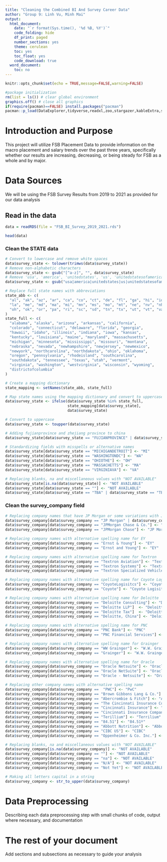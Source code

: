 ```yaml
---
title: "Cleaning the Combined BI And Survey Career Data"
author: "Group 9: Linh Vu, Minh Mai"
output:
  html_document:
    date: "`r format(Sys.time(), '%d %B, %Y')`"
    code_folding: hide
    df_print: paged
    number_sections: yes
    theme: cerulean
    toc: yes
    toc_float: yes
    code_download: true
  word_document:
    toc: no
---
```


```r
knitr::opts_chunk$set(echo = TRUE,message=FALSE,warning=FALSE)

#package initialization
rm(list = ls()) # clear global environment
graphics.off() # close all graphics
if(require(pacman)==FALSE) install.packages("pacman")
pacman::p_load(DataExplorer,tidyverse,readxl,zoo,stargazer,kableExtra,skimr,plotly,ggpubr,vtable,tm)
```

# Introduction and Purpose

This project will utilize FSB Placement Data to provide information on the macro placement and salary trends over the past three years, specifically whether our results are increasing, decreasing, or being steady for FSB as a whole and by major.

# Data Sources

We will be using the FSB Survey Results from 2019 to 2021 as provided for our data analysis

## Read in the data

```r
data = readRDS(file = "FSB_BI_Survey_2019_2021.rds")

head(data)
```

### Clean the STATE data

```r
# Convert to lowercase and remove white spaces
data$survey_state <- tolower(trimws(data$survey_state))
# Remove non-alphabetic characters
data$survey_state <- gsub("[^a-z]", "", data$survey_state)
# Remove 'usa', 'america', 'unitedstates', 'us', 'unitedstatesofamerica'
data$survey_state <- gsub("usa|america|unitedstates|us|unitedstatesofamerica", "", data$survey_state)

# Replace full state names with abbreviations
state_abb <- c(
  "al", "ak", "az", "ar", "ca", "co", "ct", "de", "fl", "ga", "hi", "id", "il", "in", "ia", "ks", "ky", 
  "la", "me", "md", "ma", "mi", "mn", "ms", "mo", "mt", "ne", "nv", "nh", "nj", "nm", "ny", "nc", "nd", 
  "oh", "ok", "or", "pa", "ri", "sc", "sd", "tn", "tx", "ut", "vt", "va", "wa", "wv", "wi", "wy", "dc"
)
state_full <- c(
  "alabama", "alaska", "arizona", "arkansas", "california", 
  "colorado", "connecticut", "delaware", "florida", "georgia", 
  "hawaii", "idaho", "illinois", "indiana", "iowa", "kansas", 
  "kentucky", "louisiana", "maine", "maryland", "massachusetts", 
  "michigan", "minnesota", "mississippi", "missouri", "montana", 
  "nebraska", "nevada", "newhampshire", "newjersey", "newmexico", 
  "newyork", "northcarolina", "northdakota", "ohio", "oklahoma", 
  "oregon", "pennsylvania", "rhodeisland", "southcarolina", 
  "southdakota", "tennessee", "texas", "utah", "vermont", 
  "virginia", "washington", "westvirginia", "wisconsin", "wyoming", 
  "districtofcolumbia"
)

# Create a mapping dictionary
state_mapping <- setNames(state_abb, state_full)

# Map state names using the mapping dictionary and convert to uppercase
data$survey_state <- ifelse(data$survey_state %in% state_full,
                            state_mapping[data$survey_state], 
                            data$survey_state)

# Convert to uppercase
data$survey_state <- toupper(data$survey_state)

# Adding fujianprovince and zhejiang province to china
data$survey_state[data$survey_state == "FUJIANPROVINCE" | data$survey_state == "ZHEJIANGPROVINCE"] <- "CHINA"

# Standardizing fields with misspells or alternative names
data$survey_state[data$survey_state == "MICHIGANDETROIT"] <- "MI"
data$survey_state[data$survey_state == "WASHINGTONDC"] <- "WA"
data$survey_state[data$survey_state == "OHIOTHE"] <- "OH"
data$survey_state[data$survey_state == "MASSACHETTS"] <- "MA"
data$survey_state[data$survey_state == "VIRGINIAVA"] <- "VA"

# Replacing blanks, na and miscellaneous values with "NOT AVAILABLE"
data$survey_state[is.na(data$survey_state)] <- "NOT AVAILABLE"
data$survey_state[data$survey_state == ""] <- "NOT AVAILABLE"
data$survey_state[data$survey_state == "TBA" | data$survey_state == "TBD"] <- "NOT AVAILABLE"
```

### Clean the survey_company field
```r
# Replacing company names that have JP Morgan or some variations with JP Morgan Chase
data$survey_company[data$survey_company == "JP Morgan" | data$survey_company == "J.P Morgan" | data$survey_company == "J.P. Morgan" | data$survey_company == "J.P. Morgan U.S. Private Bank" | data$survey_company == "JP Morgan and Chase"  ] <- "JP Morgan Chase"
data$survey_company[data$survey_company == "JPMorgan Chase & Co."] <- "JP Morgan Chase" 
data$survey_company[data$survey_company == "JPMorgan Chase"] <- "JP Morgan Chase" 

# Replacing company names with alternative spelling name for EY
data$survey_company[data$survey_company == "Ernst & Young"] <- "EY"
data$survey_company[data$survey_company == "Ernst and Young"] <- "EY"

# Replacing company names with alternative spelling name for Textron
data$survey_company[data$survey_company == "Textron Aviation"] <- "Textron"
data$survey_company[data$survey_company == "Textron Systems"] <- "Textron"
data$survey_company[data$survey_company == "Textron Specialized Vehicles"] <- "Textron"

# Replacing company names with alternative spelling name for Coyote Logistics
data$survey_company[data$survey_company == "CoyoteLogisitcs"] <- "Coyote Logisitcs"
data$survey_company[data$survey_company == "Coyote"] <- "Coyote Logisitcs"

# Replacing company names with alternative spelling name for Deloitte
data$survey_company[data$survey_company == "Deloitte Consulting"] <- "Deloitte"
data$survey_company[data$survey_company == "Deloitte LLP"]	<- "Deloitte"		
data$survey_company[data$survey_company == "Deloitte Tax"]	<- "Deloitte"		
data$survey_company[data$survey_company == "Deloitte, China"] <- "Deloitte"

# Replacing company names with alternative spelling name for PNC
data$survey_company[data$survey_company == "PNC Bank"] <- "PNC"
data$survey_company[data$survey_company == "PNC Financial Services"] <- "PNC"

# Replacing company names with alternative spelling name for Grainger
data$survey_company[data$survey_company == "WW Grainger"] <- "W.W. Grainger"
data$survey_company[data$survey_company == "Grainger"] <- "W.W. Grainger"

# Replacing company names with alternative spelling name for Oracle
data$survey_company[data$survey_company == "Oracle Netsuite"] <- "Oracle"
data$survey_company[data$survey_company == "Oracle NetSuite"] <- "Oracle"
data$survey_company[data$survey_company == "Oracle - Netsuite"] <- "Oracle"

# Replacing other company names with alternative spelling name 
data$survey_company[data$survey_company ==  "PWC"] <- "PwC"
data$survey_company[data$survey_company == "Brown Gibbons Lang & Co."] <- "Brown Gibbons Lang & Company"
data$survey_company[data$survey_company == "Abercrombie & Fitch"] <- "Abercrombie"
data$survey_company[data$survey_company == "The Cincinnati Insurance Company"] <- "The Cincinnati Insurance Companies"
data$survey_company[data$survey_company == "Cincinnati Insurance"] <- "The Cincinnati Insurance Companies"
data$survey_company[data$survey_company == "Cincinnati Insurance Company"] <- "The Cincinnati Insurance Companies"
data$survey_company[data$survey_company == "Terillium"] <- "Terrilium"
data$survey_company[data$survey_company == "84.51"] <- "84.51º"
data$survey_company[data$survey_company == "Abbott Nutrition"] <- "Abbott"
data$survey_company[data$survey_company == "CIBC US"] <- "CIBC"
data$survey_company[data$survey_company == "Oppenheimer & Co. Inc."] <- "Oppenheimer & Co Inc."

# Replacing blanks, na and miscellaneous values with "NOT AVAILABLE"
data$survey_company[is.na(data$survey_company)] <- "NOT AVAILABLE"
data$survey_company[data$survey_company == ""] <- "NOT AVAILABLE"
data$survey_company[data$survey_company == "na"] <- "NOT AVAILABLE"
data$survey_company[data$survey_company == "N/A"] <- "NOT AVAILABLE"
data$survey_company[data$survey_company == "Not Yet"] <- "NOT AVAILABLE"

# Making all letters capital in a string
data$survey_company <- str_to_upper(data$survey_company)
```
# Data Preprocessing

Describing each data preprocessing step with small chunks of code, output where necessary, and documentation

# The rest of your document

Add sections and subsections as necessary to guide your analysis

